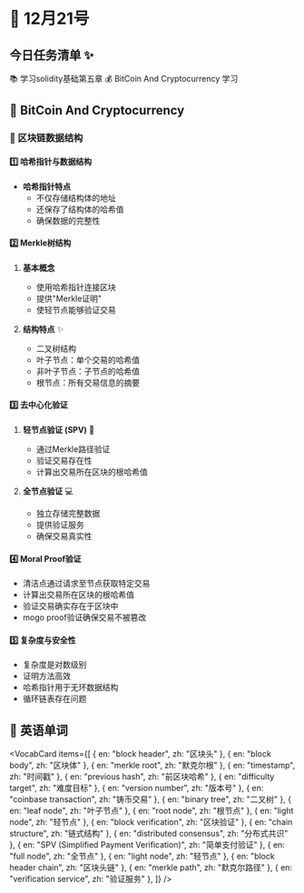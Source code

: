 
# 📅 12月21号

## 今日任务清单 ✨

<Logbook>
      <Logbook.TaskItem isComplete={false}>📚 学习solidity基础第五章</Logbook.TaskItem>
      <Logbook.TaskItem isComplete={false}>💰 BitCoin And Cryptocurrency 学习</Logbook.TaskItem>
</Logbook>

## 🔗 BitCoin And Cryptocurrency

### 🔐 区块链数据结构

#### 1️⃣ 哈希指针与数据结构
- **哈希指针特点**
  - 不仅存储结构体的地址
  - 还保存了结构体的哈希值
  - 确保数据的完整性

#### 2️⃣ Merkle树结构
1. **基本概念**
   - 使用哈希指针连接区块
   - 提供"Merkle证明"
   - 使轻节点能够验证交易

2. **结构特点** ✨
   - 二叉树结构
   - 叶子节点：单个交易的哈希值
   - 非叶子节点：子节点的哈希值
   - 根节点：所有交易信息的摘要

<TreeNode label="区块链结构">
  <TreeNode label="轻节点">
    <TreeNode label="仅区块头\n80字节/块" />
    <TreeNode label="Merkle路径验证" />
  </TreeNode>
  <TreeNode label="全节点">
    <TreeNode label="完整区块数据\n数百GB" />
    <TreeNode label="完整验证能力" />
  </TreeNode>
</TreeNode>

#### 3️⃣ 去中心化验证
1. **轻节点验证 (SPV)** 📱
   - 通过Merkle路径验证
   - 验证交易存在性
   - 计算出交易所在区块的根哈希值

2. **全节点验证** 💻
   - 独立存储完整数据
   - 提供验证服务
   - 确保交易真实性

#### 4️⃣ Moral Proof验证
- 清洁点通过请求至节点获取特定交易
- 计算出交易所在区块的根哈希值
- 验证交易确实存在于区块中
- mogo proof验证确保交易不被篡改

#### 5️⃣ 复杂度与安全性
- 复杂度是对数级别
- 证明方法高效
- 哈希指针用于无环数据结构
- 循环链表存在问题

## 📝 英语单词

<VocabCard items={[
  { en: "block header", zh: "区块头" },
  { en: "block body", zh: "区块体" },
  { en: "merkle root", zh: "默克尔根" },
  { en: "timestamp", zh: "时间戳" },
  { en: "previous hash", zh: "前区块哈希" },
  { en: "difficulty target", zh: "难度目标" },
  { en: "version number", zh: "版本号" },
  { en: "coinbase transaction", zh: "铸币交易" },
  { en: "binary tree", zh: "二叉树" },
  { en: "leaf node", zh: "叶子节点" },
  { en: "root node", zh: "根节点" },
  { en: "light node", zh: "轻节点" },
  { en: "block verification", zh: "区块验证" },
  { en: "chain structure", zh: "链式结构" },
  { en: "distributed consensus", zh: "分布式共识" },
  { en: "SPV (Simplified Payment Verification)", zh: "简单支付验证" },
  { en: "full node", zh: "全节点" },
  { en: "light node", zh: "轻节点" },
  { en: "block header chain", zh: "区块头链" },
  { en: "merkle path", zh: "默克尔路径" },
  { en: "verification service", zh: "验证服务" },
]} />



